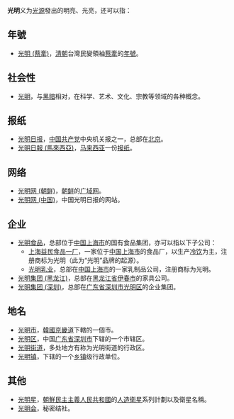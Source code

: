 '''光明'''义为[[光源|光源]]發出的明亮、光亮，还可以指：

==年號==
*[[光明_(蔡牽)|光明 (蔡牽)]]，[[清朝|清朝]]台灣民變領袖[[蔡牽|蔡牽]]的[[年號|年號]]。

==社会性==
*[[光明|光明]]，与[[黑暗|黑暗]]相对，在科学、艺术、文化、宗教等领域的各种概念。

==报纸==
* [[光明日报|光明日报]]，[[中国共产党|中国共产党]]中央机关报之一，总部在[[北京|北京]]。
* [[光明日報_(馬來西亞)|光明日報 (馬來西亞)]]，[[马来西亚|马来西亚]]一份[[报纸|报纸]]。

==网络==
* [[光明网_(朝鲜)|光明网 (朝鲜)]]，[[朝鲜|朝鲜]]的[[广域网|广域网]]。
* [[光明网_(中国)|光明网 (中国)]]，中国光明日报的网站。

==企业==
* [[光明食品|光明食品]]，总部位于[[中华人民共和国|中国]][[上海市|上海市]]的国有食品集团，亦可以指以下子公司：
** [[上海益民食品一厂|上海益民食品一厂]]，一家位于[[中国|中国]][[上海市|上海市]]的食品厂，以生产[[冷饮|冷饮]]为主，注册商标为光明（此为“光明”品牌的起源）。
** [[光明乳业|光明乳业]]，总部在[[中国|中国]][[上海市|上海市]]的一家乳制品公司，注册商标为光明。
* [[光明集团_(黑龙江)|光明集团 (黑龙江)]]，总部在[[黑龙江省|黑龙江省]][[伊春市|伊春市]]的家具公司。
* [[光明集团_(深圳)|光明集团 (深圳)]]，总部在[[广东省|广东省]][[深圳市|深圳市]][[光明区|光明区]]的企业集团。

==地名==
* [[光明市|光明市]]，[[韓國|韓國]][[京畿道|京畿道]]下轄的一個市。
* [[光明区|光明区]]，中国[[广东省|广东省]][[深圳市|深圳市]]下辖的一个市辖区。
* [[光明街道|光明街道]]，多处地方有称为光明街道的行政区。
* [[光明镇|光明镇]]，{{PRC admin/fullname|51/34/32/100/000|3}}下辖的一个[[乡镇|乡镇]]级行政单位。

==其他==
*[[光明星|光明星]]，[[朝鮮民主主義人民共和國|朝鮮民主主義人民共和國]]的[[人造衛星|人造衛星]]系列計劃以及衛星名稱。
*[[光明会|光明会]]，秘密结社。
{{disambig|G|cat=二字消歧義}}
